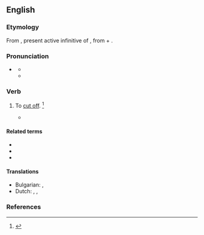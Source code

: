 ==English==

===Etymology===
From {{der|en|la|abscindere}}, present active infinitive of {{m|la|abscindō||cut off}}, from {{m|la|ab||from, away from}} + {{m|la|scindō||cut, rend}}.

===Pronunciation===
* {{a|US}} {{IPA|en|/əbˈsɪnd/|/æbˈsɪnd/}}
** {{audio|en|LL-Q1860 (eng)-Vealhurl-abscind.wav|Audio (UK)}}
** {{audio|en|LL-Q1860 (eng)-Vealhurl-abscind2.wav|Audio (UK)}}

===Verb===
{{en-verb}}

# {{lb|en|transitive|archaic}} To [[cut off]]. {{defdate|First attested in the early 17<sup>th</sup> century.}}<ref name=SOED>{{R:SOED5|page=8}}</ref>
#* {{quote-book|en|passage=Two syllables... '''abscinded''' from the rest.|author=Johnson}}

====Related terms====
* {{l|en|rescind}}
* {{l|en|abscission}}
* {{l|en|abscissa}}

====Translations====
{{trans-top|to cut off}}
* Bulgarian: {{t+|bg|отрязвам}}, {{t+|bg|отсичам}}
* Dutch: {{t+|nl|afsnijden}}, {{t+|nl|doorsnijden}}, {{t+|nl|couperen}}
{{trans-mid}}
{{trans-bottom}}

===References===
<references/>